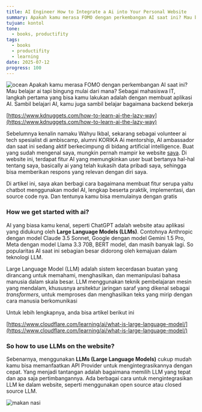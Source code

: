 ```yaml
---
title: AI Engineer How to Integrate a Ai into Your Personal Website
summary: Apakah kamu merasa FOMO dengan perkembangan AI saat ini? Mau belajar ai tapi bingung mulai dari mana? Sebagai mahasiswa IT, langkah pertama yang bisa kamu lakukan adalah dengan membuat aplikasi AI
tujuan: kontol
tone:
  - books, productifity
tags:
  - books
  - productifity
  - learning
date: 2025-07-12
progress: 100
---
```

![ocean](/static/images/ocean.jpg)
Apakah kamu merasa FOMO dengan perkembangan AI saat ini? Mau belajar ai tapi bingung mulai dari mana? Sebagai mahasiswa IT, langkah pertama yang bisa kamu lakukan adalah dengan membuat aplikasi AI. Sambil belajari AI, kamu juga sambil belajar bagaimana backend bekerja

[https://www.kdnuggets.com/how-to-learn-ai-the-lazy-way](https://www.kdnuggets.com/how-to-learn-ai-the-lazy-way)

Sebelumnya kenalin namaku Wahyu Ikbal, sekarang sebagai volunteer ai tech spesialist di ambiscamp, alumni KORIKA Ai mentorship, AI ambassador dan saat ini sedang aktif berkecimpung di bidang artificial intelligence. Buat yang sudah mengenal saya, mungkin pernah mampir ke website [saya](https://www.wahyuikbal.web.id). Di website ini, terdapat fitur AI yang memungkinkan user buat bertanya hal-hal tentang saya, basically ai yang telah kukasih data pribadi saya, sehingga bisa memberikan respons yang relevan dengan diri saya.

Di artikel ini, saya akan berbagi cara bagaimana membuat fitur serupa yaitu chatbot menggunakan model AI, lengkap beserta praktik, implementasi, dan source code nya. Dan tentunya kamu bisa memulainya dengan gratis

### How we get started with ai?

AI yang biasa kamu kenal, seperti ChatGPT adalah website atau aplikasi yang didukung oleh **Large Language Models (LLMs)**. Contohnya Anthropic dengan model Claude 3.5 Sonnet, Google dengan model Gemini 1.5 Pro, Meta dengan model Llama 3.3 70B, BERT model, dan masih banyak lagi. So popularitas AI saat ini sebagian besar didorong oleh kemajuan dalam teknologi LLM.

Large Language Model (LLM) adalah sistem kecerdasan buatan yang dirancang untuk memahami, menghasilkan, dan memanipulasi bahasa manusia dalam skala besar. LLM menggunakan teknik pembelajaran mesin yang mendalam, khususnya arsitektur jaringan saraf yang dikenal sebagai _transformers_, untuk memproses dan menghasilkan teks yang mirip dengan cara manusia berkomunikasi

Untuk lebih lengkapnya, anda bisa artikel berikut ini

[https://www.cloudflare.com/learning/ai/what-is-large-language-model/](https://www.cloudflare.com/learning/ai/what-is-large-language-model/)

### So how to use LLMs on the website?

Sebenarnya, menggunakan **LLMs (Large Language Models)** cukup mudah kamu bisa memanfaatkan API Provider untuk mengintegrasikannya dengan cepat. Yang menjadi tantangan adalah bagaimana memilih LLM yang tepat dan apa saja pertimbangannya. Ada berbagai cara untuk mengintegrasikan LLM ke dalam website, seperti menggunakan open source atau closed source LLM.

![makan nasi](bunga-maaf.png)
